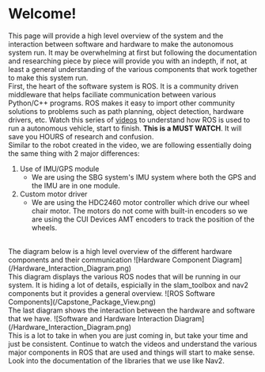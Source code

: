 # Welcome!
This page will provide a high level overview of the system and the interaction between software and hardware to make the autonomous system run.
It may be overwhelming at first but following the documentation and researching piece by piece will provide you with an indepth, if not,
at least a general understanding of the various components that work together to make this system run. 
<br/>
First, the heart of the software system is ROS. It is a community driven middleware that helps faciliate communication between various Python/C++ 
programs. ROS makes it easy to import other community solutions to problems such as path planning, object detection, hardware drivers, etc. 
Watch this series of [videos](https://www.youtube.com/watch?v=OWeLUSzxMsw&list=PLunhqkrRNRhYAffV8JDiFOatQXuU-NnxT) 
to understand how ROS is used to run a autonomous vehicle, start to finish. 
**This is a MUST WATCH**. It will save you HOURS of research and confusion.
<br/>
Similar to the robot created in the video, we are following essentially doing the same thing with 2 major differences:
1. Use of IMU/GPS module 
    - We are using the SBG system's IMU system where both the GPS and the IMU are in one module. 
2. Custom motor driver
    - We are using the HDC2460 motor controller which drive our wheel chair motor. The motors do not come with built-in
    encoders so we are using the CUI Devices AMT encoders to track the position of the wheels.
<br/>
The diagram below is a high level overview of the different hardware components and their communication
![Hardware Component Diagram](/Hardware_Interaction_Diagram.png)

<br/>
This diagram displays the various ROS nodes that will be running in our system. It is hiding a lot of details, espicially in the slam_toolbox and nav2
components but it provides a general overview.
![ROS Software Components](/Capstone_Package_View.png)
<br/>
The last diagram shows the interaction between the hardware and software that we have.
![Software and Hardware Interaction Diagram](/Hardware_Interaction_Diagram.png)

<br/>
This is a lot to take in when you are just coming in, but take your time and just be consistent. Continue to watch the videos and understand 
the various major components in ROS that are used and things will start to make sense. Look into the documentation of the libraries that we use 
like Nav2.
<br/>